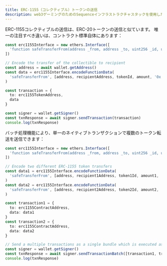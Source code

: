```yaml
---
title: ERC-1155（コレクティブル）トークンの送信
description: web3ゲーミングのためのSequenceインフラストラクチャスタックを使用したTypescript 1155のドキュメント
---
```


ERC-1155コレクティブルの送信は、ERC-20トークンの送信と似ています。
唯一の注目すべき違いは、コントラクト標準自体にあります：

```ts
const erc1155Interface = new ethers.Interface([
  'function safeTransferFrom(address _from, address _to, uint256 _id, uint256 _value, bytes calldata _data)'
])

// Encode the transfer of the collectible to recipient
const address = await wallet.getAddress()
const data = erc1155Interface.encodeFunctionData(
  'safeTransferFrom', [address, recipientAddress, tokenId, amount, '0x']
)

const transaction = {
  to: erc1155TokenAddress,
  data
}

const signer = wallet.getSigner()
const txnResponse = await signer.sendTransaction(transaction)
console.log(txnResponse)

```

バッチ処理機能により、単一のネイティブトランザクションで複数のトークン転送を送信できます：

```ts
const erc1155Interface = new ethers.Interface([
  'function safeTransferFrom(address _from, address _to, uint256 _id, uint256 _value, bytes calldata _data)'
])

// Encode two different ERC-1155 token transfers
const data1 = erc1155Interface.encodeFunctionData(
  'safeTransferFrom', [address, recipient1Address, token1Id, amount1, '0x']
)
const data2 = erc1155Interface.encodeFunctionData(
  'safeTransferFrom', [address, recipient2Address, token2Id, amount2, '0x']
)

const transaction1 = {
  to: erc1155ContractAddress,
  data: data1
}
const transaction2 = {
  to: erc1155ContractAddress,
  data: data2
}

// Send a multiple transactions as a single bundle which is executed as one transaction on-chain.
const signer = wallet.getSigner()
const txnResponse = await signer.sendTransactionBatch([transaction1, transaction2])
console.log(txnResponse)

```
